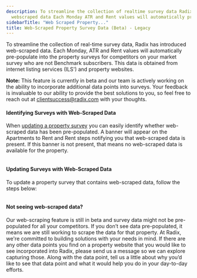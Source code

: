 ```yaml
---
description: To streamline the collection of realtime survey data Radix has introduced
  webscraped data Each Monday ATR and Rent values will automatically prepopulate into...
sidebarTitle: "Web Scraped Property..."
title: Web-Scraped Property Survey Data (Beta) - Legacy
---
```


To streamline the collection of real-time survey data, Radix has introduced web-scraped data. Each Monday, ATR and Rent values will automatically pre-populate into the property surveys for competitors on your market survey who are not Benchmark subscribers. This data is obtained from internet listing services (ILS') and property websites. 



**Note:** This feature is currently in beta and our team is actively working on the ability to incorporate additional data points into surveys. Your feedback is invaluable to our ability to provide the best solutions to you, so feel free to reach out at [clientsuccess@radix.com](mailto:clientsuccess@radix.co) with your thoughts. 



#### Identifying Surveys with Web-Scraped Data


When [updating a property survey](kb://article/zendesk:radix:32792982682637) you can easily identify whether web-scraped data has been pre-populated. A banner will appear on the Apartments to Rent and Rent steps notifying you that web-scraped data is present. If this banner is not present, that means no web-scraped data is available for the property. 


<Frame caption="Form for entering available apartment units over the next 60 days.">
  <img src="/images/radix/fde005132934372f5357005accf02290ea0ce6d5.png" alt="" />
</Frame>


#### Updating Surveys with Web-Scraped Data


To update a property survey that contains web-scraped data, follow the steps below: 


<Steps>
  <Step title="**Property data:** Enter the property's main metrics like occupancy %, leased %, traffic and net leases per week. You have the ability to add general notes for the property in this step, or steps 2 - 4 as well.">
  </Step>
  <Step title="**Apartments to rent:** The property's 60 day availability, per floor plan will be pre-populated here.">
  </Step>
  <Step title="**Rent:** For available floor plans, the lowest rate for a 12-month lease term will be pre-populated here.">
  </Step>
  <Step title="**Concessions:** In this step, make sure to add concessions when applicable. For an easier process use the built-in concessions calculator to help calculate the value of any one-time or recurring monthly concessions being offered at the property.">
  </Step>
  <Step title="**Review and submit:** Resolve any issues surfaced by your [data quality score](kb://article/zendesk:radix:28429466699533) in this step. Then submit the survey.">
  </Step>
</Steps>


<Frame caption="Form for entering rental rates for different floor plans, including average rent information.">
  <img src="/images/radix/7677e864fa7084f7cef0c46cfafac014e896f2bc.png" alt="" />
</Frame>


#### Not seeing web-scraped data?


Our web-scraping feature is still in beta and survey data might not be pre-populated for all your competitors. If you don’t see data pre-populated, it means we are still working to scrape the data for that property. At Radix, we're committed to building solutions with your needs in mind. If there are any other data points you find on a property website that you would like to see incorporated into Radix, please send us a message so we can explore capturing those. Along with the data point, tell us a little about why you’d like to see that data point and what it would help you do in your day-to-day efforts.